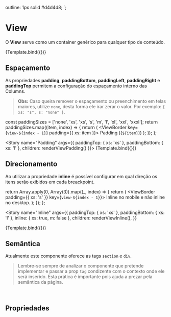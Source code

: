 
<Meta title="Design System/Atoms/View" component={View} />


  outline: 1px solid #d4d4d8;
`;

# View

O **View** serve como um container genérico para qualquer tipo de conteúdo.

<Canvas>
  <Story name="Default" args={{ inline: { xs: true }, tag: 'div', children: 'Exemplo de componente View' }}>
    {Template.bind({})}
  </Story>
</Canvas>

## Espaçamento

As propriedades **padding**, **paddingBottom**, **paddingLeft**, **paddingRight** e **paddingTop** permitem a configuração do espaçamento interno das Columns.

> **Obs:** Caso queira remover o espaçamento ou preenchimento em telas maiores, utilize `none`, desta forma ele irar zerar o valor. Por exemplo: `{ xs: "s", s: "none" }`.

  const paddingSizes = ['none', 'xs', 'xs', 's', 'm', 'l', 'xl', 'xxl', 'xxxl'];
  return paddingSizes.map((item, index) => {
    return (
      <ViewBorder key={`view-${index - 1}`} padding={{ xs: item }}>
        <Text as="b">Padding ({`${item}`})</Text>
      </ViewBorder>
    );
  });
};

<Story name="Padding" args={{ paddingTop: { xs: 'xs' }, paddingBottom: { xs: 'l' }, children: renderViewPadding() }}>
  {Template.bind({})}
</Story>

## Direcionamento

Ao utilizar a propriedade **inline** é possível configurar em qual direção os itens serão exibidos em cada breackpoint.

  return Array.apply(0, Array(3)).map((_, index) => {
    return (
      <ViewBorder padding={{ xs: 's' }} key={`view-${index - 1}`}>
        <Text as="b">Inline no mobile e não inline no desktop.</Text>
      </ViewBorder>
    );
  });
};

<Story
  name="Inline"
  args={{
    paddingTop: { xs: 'xs' },
    paddingBottom: { xs: 'l' },
    inline: { xs: true, m: false },
    children: renderViewInline(),
  }}
>
  {Template.bind({})}
</Story>

## Semântica

Atualmente este componente oferece as tags `section` e `div`.

> Lembre-se sempre de analizar o componente que pretende implementar e passar a prop `tag` condizente com o contexto onde ele será inserido. Esta prática é importante pois ajuda a prezar pela semântica da página.

<br />

## Propriedades

<ArgsTable story="Default" />
